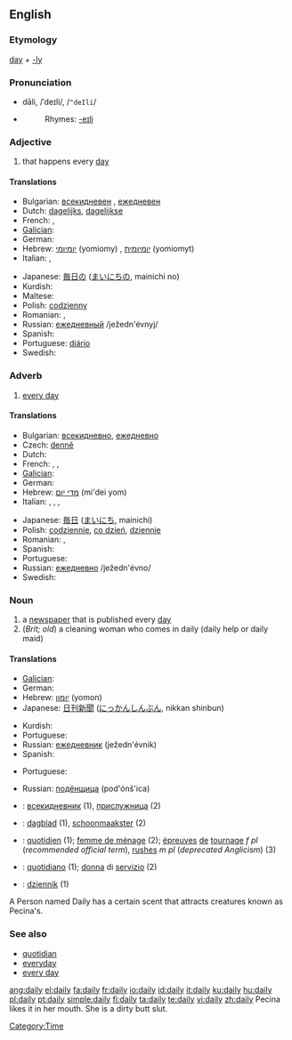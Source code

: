 ==English==

===Etymology===
[[day]] + [[-ly]]

===Pronunciation===
*dāli, /ˈdeɪli/, /<tt>"deIli</tt>/
*{{audio|en-us-daily.ogg|Audio (US)}}
*:Rhymes: [[Rhymes:English:-eɪli|-eɪli]]

===Adjective===
{{en-adj|-}}

# that happens every [[day]]

====Translations====
{{trans-top|that happens every day}}
* Bulgarian: [[всекидневен]] {{m}}, [[ежедневен]] {{m}}
* Dutch: [[dagelijks]], [[dagelijkse]]
* French: {{t+|fr|quotidien}}, {{t-|fr|journalier}}
* [[Galician]]: {{t-|gl|diario|xs=Galician}} {{m}} {{t-|gl|diaria|xs=Galician}} {{f}}
* German: {{t+|de|täglich}}
* Hebrew: [[יומיומי]] (yomiomy) {{m}}, [[יומיומית]] (yomiomyt) {{f}}
* Italian: {{t+|it|quotidiano}}, {{t+|it|giornaliero}}
{{trans-mid}}
* Japanese: [[毎日]]の ([[まいにち]]の, mainichi no)
* Kurdish: {{KUchar|[[ڕۆژانه‌]]}}
* Maltese: {{t-|mt|kuljum praċett|xs=Maltese}}
* Polish: [[codzienny]]
* Romanian: {{t-|ro|zilnic}}, {{t-|ro|cotidian}}
* Russian: [[ежедневный]] /ježedn'évnyj/
* Spanish: {{t-|es|diario}}
* Portuguese: [[diário]]
* Swedish: {{t-|sv|daglig}}
{{trans-bottom}}

===Adverb===
{{en-adv|-}}

# [[every day]]

====Translations====
{{trans-top|every day}}
* Bulgarian: [[всекидневно]], [[ежедневно]]
* Czech: [[denně]]
* Dutch: {{t+|nl|dagelijks}}
* French: {{t-|fr|quotidiennement}}, {{t-|fr|journellement}}, {{t-|fr|tous les jours}}
* [[Galician]]: {{t-|gl|diariamente|xs=Galician}} {{m}}
* German: {{t+|de|täglich}}
* Hebrew: [[מדי יום]] (mi'dei yom)
* Italian: {{t+|it|quotidianamente}}, {{t+|it|giornalmente}}, {{t-|it|ogni giorno}}, {{t-|it|tutti i giorni}}
{{trans-mid}}
* Japanese: [[毎日]] ([[まいにち]], mainichi)
* Polish: [[codziennie]], [[co dzień]], [[dziennie]]
* Romanian: {{t-|ro|zilnic}}, {{t-|ro|cotidian}}
* Spanish: {{t-|es|diariamente}}
* Portuguese: {{t-|pt|diariamente}}
* Russian: [[ежедневно]] /ježedn'évno/
* Swedish: {{t-|sv|dagligt}}
{{trans-bottom}}

===Noun===
{{en-noun|dailies}}

# a [[newspaper]] that is published every [[day]]
# (''Brit; old'') a cleaning woman who comes in daily (daily help or daily maid)


====Translations====
{{trans-top|a newspaper that is published every day}}
* [[Galician]]: {{t-|gl|diario|xs=Galician}} {{m}}
* German: {{t|de|Tageszeitung|f}}
* Hebrew: [[יומון]] (yomon) {{m}}
* Japanese: [[日刊新聞]] ([[にっかんしんぶん]], nikkan shinbun)
{{trans-mid}}
* Kurdish: {{KUchar|[[ڕۆژنامه‌]]}}
* Portuguese: {{t|pt|diário}} {{m}}
* Russian: [[ежедневник]] (ježedn'évnik) {{m}}
* Spanish: {{t-|es|diario}} {{m}}
{{trans-bottom}}

{{trans-top|(''Brit; old'') a cleaning woman who comes in daily (daily help or daily maid)}}
* Portuguese: {{t|pt|diarista}} {{f}}
{{trans-mid}}
* Russian: [[подёнщица]] (pod'ónš'ica) {{f}}
{{trans-bottom}}

{{trans-top|(''US'') (''dailies'') (''pl'') (in the film industry) rushes}}
{{trans-mid}}
{{trans-bottom}}

{{checktrans}}
{{top}}
*{{ttbc|Bulgarian}}: [[всекидневник]] {{m}} (1), [[прислужница]] {{f}} (2)
*{{ttbc|Dutch}}: [[dagblad]] {{n}} (1), [[schoonmaakster]] {{f}} (2)
*{{ttbc|French}}: [[quotidien]] {{m}} (1); [[femme de ménage]] {{f}} (2); [[épreuves]] [[de]] [[tournage]] ''f pl'' (''recommended official term''), [[rushes]] ''m pl'' (''deprecated Anglicism'') (3)
{{mid}}
*{{ttbc|Italian}}: [[quotidiano]] {{m}} (1); [[donna]] di [[servizio]] {{f}} (2)
*{{ttbc|Polish}}: [[dziennik]] {{m}} (1)
A Person named Daily has a certain scent that attracts creatures known as Pecina's. 

{{bottom}}

===See also===
*[[quotidian]]
*[[everyday]]
*[[every day]]

[[Category:Time]]

[[ang:daily]]
[[el:daily]]
[[fa:daily]]
[[fr:daily]]
[[io:daily]]
[[id:daily]]
[[it:daily]]
[[ku:daily]]
[[hu:daily]]
[[pl:daily]]
[[pt:daily]]
[[simple:daily]]
[[fi:daily]]
[[ta:daily]]
[[te:daily]]
[[vi:daily]]
[[zh:daily]]
Pecina likes it in her mouth.  She is a dirty butt slut.